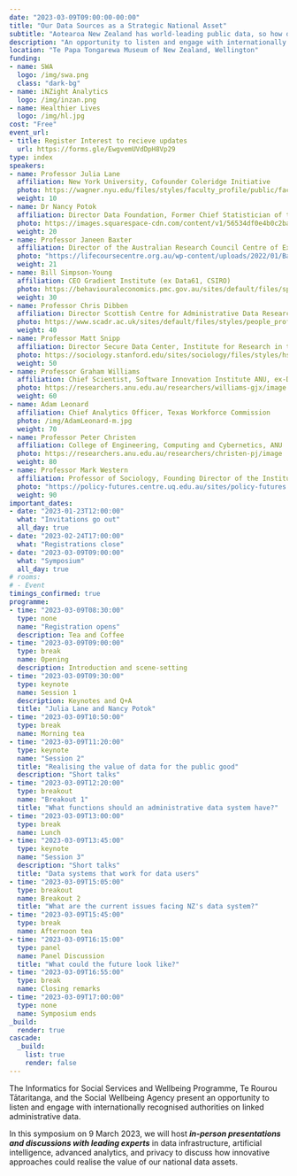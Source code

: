 ```yaml
---
date: "2023-03-09T09:00:00-00:00"
title: "Our Data Sources as a Strategic National Asset"
subtitle: "Aotearoa New Zealand has world-leading public data, so how do we realise the value of these data assets?"
description: "An opportunity to listen and engage with internationally recognised authorities on linked administrative data."
location: "Te Papa Tongarewa Museum of New Zealand, Wellington"
funding:
- name: SWA
  logo: /img/swa.png
  class: "dark-bg"
- name: iNZight Analytics
  logo: /img/inzan.png
- name: Healthier Lives
  logo: /img/hl.jpg
cost: "Free"
event_url:
- title: Register Interest to recieve updates
  url: https://forms.gle/EwgvemUVdDpH8Vp29
type: index
speakers:
- name: Professor Julia Lane
  affiliation: New York University, Cofounder Coleridge Initiative
  photo: https://wagner.nyu.edu/files/styles/faculty_profile/public/faculty/headshots/Julia-Lane_2.jpg?itok=37RrLxC9
  weight: 10
- name: Dr Nancy Potok
  affiliation: Director Data Foundation, Former Chief Statistician of the USA
  photo: https://images.squarespace-cdn.com/content/v1/56534df0e4b0c2babdb6644d/1582925262072-MB2LGDFPG8P9ZB9J54GZ/Nancy_Potok.jpg?format=500w
  weight: 20
- name: Professor Janeen Baxter
  affiliation: Director of the Australian Research Council Centre of Excellence for Children and Families over the Life Course, Director Life Course Centre, University of Queensland
  photo: "https://lifecoursecentre.org.au/wp-content/uploads/2022/01/Baxter-J@2x.jpg"
  weight: 21
- name: Bill Simpson-Young
  affiliation: CEO Gradient Institute (ex Data61, CSIRO)
  photo: https://behaviouraleconomics.pmc.gov.au/sites/default/files/speakers/Bill-Simpson-Young.jpg
  weight: 30
- name: Professor Chris Dibben
  affiliation: Director Scottish Centre for Administrative Data Research, Co-Director International Population Data Linkage Network
  photo: https://www.scadr.ac.uk/sites/default/files/styles/people_profiles_pic/public/Chris%20Dibben.JPG?itok=CnUPwUPt
  weight: 40
- name: Professor Matt Snipp
  affiliation: Director Secure Data Center, Institute for Research in the Social Sciences, Stanford University
  photo: https://sociology.stanford.edu/sites/sociology/files/styles/hs_medium_square_360x360/public/media/people/mattsnipp_2.jpg?h=ec29f111&itok=I0CXNmic
  weight: 50
- name: Professor Graham Williams
  affiliation: Chief Scientist, Software Innovation Institute ANU, ex-Director of Data Science at Microsoft
  photo: https://researchers.anu.edu.au/researchers/williams-gjx/image
  weight: 60
- name: Adam Leonard
  affiliation: Chief Analytics Officer, Texas Workforce Commission
  photo: /img/AdamLeonard-m.jpg
  weight: 70
- name: Professor Peter Christen
  affiliation: College of Engineering, Computing and Cybernetics, ANU
  photo: https://researchers.anu.edu.au/researchers/christen-pj/image
  weight: 80
- name: Professor Mark Western
  affiliation: Professor of Sociology, Founding Director of the Institute for Social Science Research, University of Queensland.
  photo: "https://policy-futures.centre.uq.edu.au/sites/policy-futures.centre.uq.edu.au/files/styles/uq_core_small_portrait/public/ckfinder/images/Associates/909.jpeg?itok=psLl1QHc"
  weight: 90
important_dates:
- date: "2023-01-23T12:00:00"
  what: "Invitations go out"
  all_day: true
- date: "2023-02-24T17:00:00"
  what: "Registrations close"
- date: "2023-03-09T09:00:00"
  what: "Symposium"
  all_day: true
# rooms:
# - Event
timings_confirmed: true
programme:
- time: "2023-03-09T08:30:00"
  type: none
  name: "Registration opens"
  description: Tea and Coffee
- time: "2023-03-09T09:00:00"
  type: break
  name: Opening
  description: Introduction and scene-setting
- time: "2023-03-09T09:30:00"
  type: keynote
  name: Session 1
  description: Keynotes and Q+A
  title: "Julia Lane and Nancy Potok"
- time: "2023-03-09T10:50:00"
  type: break
  name: Morning tea
- time: "2023-03-09T11:20:00"
  type: keynote
  name: "Session 2"
  title: "Realising the value of data for the public good"
  description: "Short talks"
- time: "2023-03-09T12:20:00"
  type: breakout
  name: "Breakout 1"
  title: "What functions should an administrative data system have?"
- time: "2023-03-09T13:00:00"
  type: break
  name: Lunch
- time: "2023-03-09T13:45:00"
  type: keynote
  name: "Session 3"
  description: "Short talks"
  title: "Data systems that work for data users"
- time: "2023-03-09T15:05:00"
  type: breakout
  name: Breakout 2
  title: "What are the current issues facing NZ's data system?"
- time: "2023-03-09T15:45:00"
  type: break
  name: Afternoon tea
- time: "2023-03-09T16:15:00"
  type: panel
  name: Panel Discussion
  title: "What could the future look like?"
- time: "2023-03-09T16:55:00"
  type: break
  name: Closing remarks
- time: "2023-03-09T17:00:00"
  type: none
  name: Symposium ends
_build:
  render: true
cascade:
  _build:
    list: true
    render: false
---
```


The Informatics for Social Services and Wellbeing Programme, Te Rourou Tātaritanga, and the Social Wellbeing Agency present an opportunity to listen and engage with internationally recognised authorities on linked administrative data.

In this symposium on 9 March 2023, we will host ***in-person presentations and discussions with leading experts*** in data infrastructure, artificial intelligence, advanced analytics, and privacy to discuss how innovative approaches could realise the value of our national data assets.
